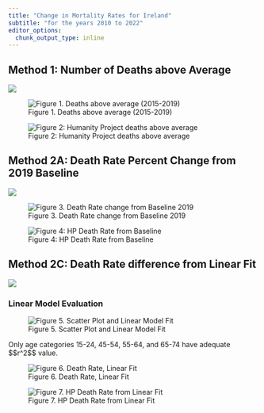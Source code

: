 ```yaml
---
title: "Change in Mortality Rates for Ireland"
subtitle: "for the years 2010 to 2022"
editor_options: 
  chunk_output_type: inline
---
```


## Method 1: Number of Deaths above Average

![](images/method_1.png)

![Figure 1. Deaths above average (2015-2019)](./figures/method1-diff-avg.jpeg)

![Figure 2: Humanity Project deaths above average](figures/HP-deaths-above-5yr-avg.png)

## Method 2A: Death Rate Percent Change from 2019 Baseline

![](images/method_2A.png)

![Figure 3. Death Rate change from Baseline 2019](figures/method2a-xs_base.jpeg)

![Figure 4: HP Death Rate from Baseline](figures/HP-mort-rate-from-base-2019.png)

## Method 2C: Death Rate difference from Linear Fit

![](images/method_2C.png)

### Linear Model Evaluation

![Figure 5. Scatter Plot and Linear Model Fit](figures/linear_fit.jpeg)

Only age categories 15-24, 45-54, 55-64, and 65-74 have adequate \$\$r\^2\$\$ value.

![Figure 6. Death Rate, Linear Fit](figures/method2c-diff-lin-fit.jpeg)

![Figure 7. HP Death Rate from Linear Fit](figures/HP-mort-rate-from-lin-fit.png)
